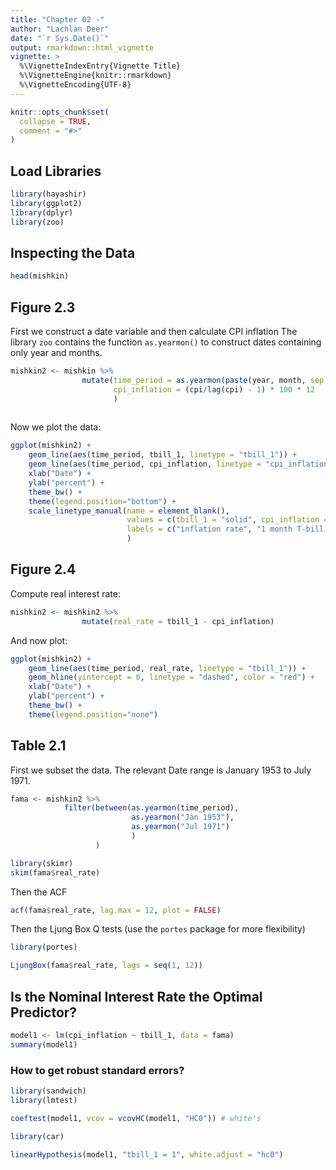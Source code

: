 ```yaml
---
title: "Chapter 02 -"
author: "Lachlan Deer"
date: "`r Sys.Date()`"
output: rmarkdown::html_vignette
vignette: >
  %\VignetteIndexEntry{Vignette Title}
  %\VignetteEngine{knitr::rmarkdown}
  %\VignetteEncoding{UTF-8}
---
```


```r
knitr::opts_chunk$set(
  collapse = TRUE,
  comment = "#>"
)
```

## Load Libraries
```r
library(hayashir)
library(ggplot2)
library(dplyr)
library(zoo)
```


## Inspecting the Data

```r
head(mishkin)
```


## Figure 2.3
First we construct a date variable and then calculate CPI inflation
The library `zoo` contains the function `as.yearmon()` 
    to construct dates containing only year and months.
```r

mishkin2 <- mishkin %>%
                mutate(time_period = as.yearmon(paste(year, month, sep = "-")),
                       cpi_inflation = (cpi/lag(cpi) - 1) * 100 * 12
                       )
                

```

Now we plot the data:

```r
ggplot(mishkin2) +
    geom_line(aes(time_period, tbill_1, linetype = "tbill_1")) +
    geom_line(aes(time_period, cpi_inflation, linetype = "cpi_inflation")) +
    xlab("Date") +
    ylab("percent") +
    theme_bw() + 
    theme(legend.position="bottom") +
    scale_linetype_manual(name = element_blank(), 
                          values = c(tbill_1 = "solid", cpi_inflation = "dotted"),
                          labels = c("inflation rate", "1 month T-bill rate")
                          )
```

## Figure 2.4

Compute real interest rate:
```r
mishkin2 <- mishkin2 %>%
                mutate(real_rate = tbill_1 - cpi_inflation)

```

And now plot:
```r
ggplot(mishkin2) +
    geom_line(aes(time_period, real_rate, linetype = "tbill_1")) +
    geom_hline(yintercept = 0, linetype = "dashed", color = "red") +
    xlab("Date") +
    ylab("percent") +
    theme_bw() + 
    theme(legend.position="none")
```

## Table 2.1
First we subset the data.
The relevant Date range is January 1953 to July 1971.

```r
fama <- mishkin2 %>%
            filter(between(as.yearmon(time_period), 
                           as.yearmon("Jan 1953"), 
                           as.yearmon("Jul 1971")
                           )
                   )

```

```r
library(skimr)
skim(fama$real_rate)
```
Then the ACF
```r
acf(fama$real_rate, lag.max = 12, plot = FALSE)
```

Then the Ljung Box Q tests (use the `portes` package for more flexibility)

```r
library(portes)
```

```r
LjungBox(fama$real_rate, lags = seq(1, 12))
```

## Is the Nominal Interest Rate the Optimal Predictor?

```r
model1 <- lm(cpi_inflation ~ tbill_1, data = fama)
summary(model1)
```

### How to get robust standard errors?

```r
library(sandwich)
library(lmtest)

coeftest(model1, vcov = vcovHC(model1, "HC0")) # white's
```


```r
library(car)

linearHypothesis(model1, "tbill_1 = 1", white.adjust = "hc0")
```
